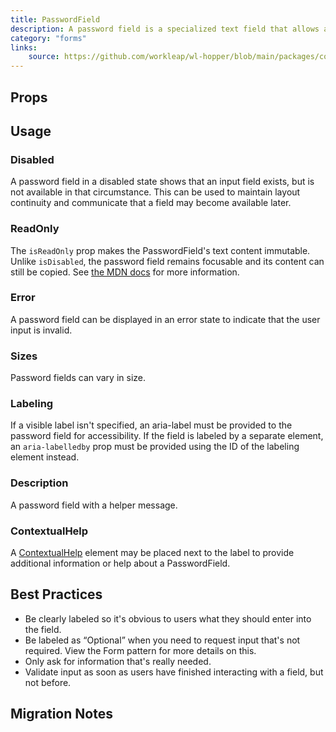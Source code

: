 ```yaml
---
title: PasswordField
description: A password field is a specialized text field that allows a user to enter a password.
category: "forms"
links:
    source: https://github.com/workleap/wl-hopper/blob/main/packages/components/src/inputs/src/PasswordField.tsx
---
```


<Example src="inputs/docs/password-field/preview" isOpen />

## Props

<PropTable component="PasswordField" />

## Usage

### Disabled
A password field in a disabled state shows that an input field exists, but is not available in that circumstance. This can be used to maintain layout continuity and communicate that a field may become available later.

<Example src="inputs/docs/password-field/disabled" />

### ReadOnly
The `isReadOnly` prop makes the PasswordField's text content immutable. Unlike `isDisabled`, the password field remains focusable and its content can still be copied. See [the MDN docs](https://developer.mozilla.org/en-US/docs/Web/HTML/Attributes/readonly) for more information.

<Example src="inputs/docs/password-field/readOnly" />

### Error
A password field can be displayed in an error state to indicate that the user input is invalid.

<Example src="inputs/docs/password-field/error" />

### Sizes
Password fields can vary in size.

<Example src="inputs/docs/password-field/sizes" />

### Labeling
If a visible label isn't specified, an aria-label must be provided to the password field for accessibility. If the field is labeled by a separate element, an `aria-labelledby` prop must be provided using the ID of the labeling element instead.

<Example src="inputs/docs/password-field/labeling" />

### Description
A password field with a helper message.

<Example src="inputs/docs/password-field/description" />

### ContextualHelp

A [ContextualHelp](/components/ContextualHelp) element may be placed next to the label to provide additional information or help about a PasswordField.

<Example src="inputs/docs/password-field/ContextualHelp" />

## Best Practices

- Be clearly labeled so it's obvious to users what they should enter into the field.
- Be labeled as “Optional” when you need to request input that's not required. View the Form pattern for more details on this.
- Only ask for information that's really needed.
- Validate input as soon as users have finished interacting with a field, but not before.

## Migration Notes

<MigrateGuide src="inputs/docs/migration-notes-password-field" />
